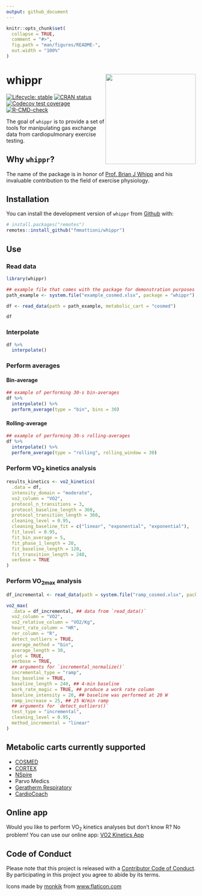 ```yaml
---
output: github_document
---
```


<!-- README.md is generated from README.Rmd. Please edit that file -->

```r
knitr::opts_chunk$set(
  collapse = TRUE,
  comment = "#>",
  fig.path = "man/figures/README-",
  out.width = "100%"
)
```

# whippr <img src='man/figures/logo.png' align="right" height="240" />

<!-- badges: start -->
[![Lifecycle: stable](https://img.shields.io/badge/lifecycle-stable-brightgreen.svg)](https://lifecycle.r-lib.org/articles/stages.html#stable)
[![CRAN status](https://www.r-pkg.org/badges/version/whippr)](https://CRAN.R-project.org/package=whippr)
[![Codecov test coverage](https://codecov.io/gh/fmmattioni/whippr/branch/master/graph/badge.svg)](https://app.codecov.io/gh/fmmattioni/whippr?branch=master)
[![R-CMD-check](https://github.com/fmmattioni/whippr/actions/workflows/R-CMD-check.yaml/badge.svg)](https://github.com/fmmattioni/whippr/actions/workflows/R-CMD-check.yaml)
<!-- badges: end -->

The goal of `whippr` is to provide a set of tools for manipulating gas exchange data from cardiopulmonary exercise testing.

## Why `whippr`?

The name of the package is in honor of [Prof. Brian J Whipp](https://erj.ersjournals.com/content/39/1/1) and his invaluable contribution to the field of exercise physiology.

## Installation

You can install the development version of `whippr` from [Github](https://github.com/fmmattioni/whippr) with:

``` r
# install.packages("remotes")
remotes::install_github("fmmattioni/whippr")
```

## Use

### Read data

```r
library(whippr)

## example file that comes with the package for demonstration purposes
path_example <- system.file("example_cosmed.xlsx", package = "whippr")

df <- read_data(path = path_example, metabolic_cart = "cosmed")

df
```

### Interpolate

```r
df %>% 
  interpolate()
```

### Perform averages

#### Bin-average

```r
## example of performing 30-s bin-averages
df %>% 
  interpolate() %>% 
  perform_average(type = "bin", bins = 30)
```

#### Rolling-average

```r
## example of performing 30-s rolling-averages
df %>% 
  interpolate() %>% 
  perform_average(type = "rolling", rolling_window = 30)
```


### Perform VO<sub>2</sub> kinetics analysis

```r
results_kinetics <- vo2_kinetics(
  .data = df,
  intensity_domain = "moderate",
  vo2_column = "VO2",
  protocol_n_transitions = 3,
  protocol_baseline_length = 360,
  protocol_transition_length = 360,
  cleaning_level = 0.95,
  cleaning_baseline_fit = c("linear", "exponential", "exponential"),
  fit_level = 0.95,
  fit_bin_average = 5,
  fit_phase_1_length = 20,
  fit_baseline_length = 120,
  fit_transition_length = 240,
  verbose = TRUE
)
```

### Perform VO<sub>2max</sub> analysis

```r
df_incremental <- read_data(path = system.file("ramp_cosmed.xlsx", package = "whippr"), metabolic_cart = "cosmed")

vo2_max(
  .data = df_incremental, ## data from `read_data()`
  vo2_column = "VO2",
  vo2_relative_column = "VO2/Kg",
  heart_rate_column = "HR",
  rer_column = "R",
  detect_outliers = TRUE,
  average_method = "bin",
  average_length = 30,
  plot = TRUE,
  verbose = TRUE,
  ## arguments for `incremental_normalize()`
  incremental_type = "ramp",
  has_baseline = TRUE,
  baseline_length = 240, ## 4-min baseline
  work_rate_magic = TRUE, ## produce a work rate column
  baseline_intensity = 20, ## baseline was performed at 20 W
  ramp_increase = 25, ## 25 W/min ramp
  ## arguments for `detect_outliers()`
  test_type = "incremental",
  cleaning_level = 0.95, 
  method_incremental = "linear"
)
```

## Metabolic carts currently supported

* [COSMED](https://www.cosmed.com/en/)
* [CORTEX](https://cortex-medical.com/EN)
* [NSpire](https://www.pressebox.de/pressemitteilung/nspire-health-gmbh/ZAN-100-Diagnostische-Spirometrie/boxid/745555)
* Parvo Medics
* [Geratherm Respiratory](https://www.geratherm-respiratory.com/product-groups/cpet/)
* [CardioCoach](https://korr.com/go/cardiocoach/)

## Online app

Would you like to perform VO<sub>2</sub> kinetics analyses but don't know R? No problem! You can use our online app: [VO2 Kinetics App](https://exphyslab.com/kinetics/)

## Code of Conduct

Please note that this project is released with a [Contributor Code of Conduct](https://www.contributor-covenant.org/version/1/0/0/code-of-conduct.html).
By participating in this project you agree to abide by its terms.

<div>Icons made by <a href="https://www.flaticon.com/authors/monkik" title="monkik">monkik</a> from <a href="https://www.flaticon.com/" title="Flaticon">www.flaticon.com</a></div>

